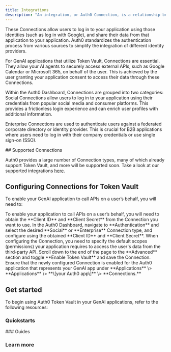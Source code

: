 ```yaml
---
title: Integrations
description: "An integration, or Auth0 Connection, is a relationship between Auth0 and a source of users, such as third-party applications (like Slack or Salesforce) or external Identity Providers (like Google or Microsoft)."
---
```


These Connections allow users to log in to your application using those identities (such as log in with Google), and share their data from that application to your application. Auth0 standardizes the authentication process from various sources to simplify the integration of different identity providers.

For GenAI applications that utilize Token Vault, Connections are essential. They allow your AI agents to securely access external APIs, such as Google Calendar or Microsoft 365, on behalf of the user. This is achieved by the user granting your application consent to access their data through these Connections.

Within the Auth0 Dashboard, Connections are grouped into two categories: Social Connections allow users to log in to your application using their credentials from popular social media and consumer platforms. This provides a frictionless login experience and can enrich user profiles with additional information.

Enterprise Connections are used to authenticate users against a federated corporate directory or identity provider. This is crucial for B2B applications where users need to log in with their company credentials or use single sign-on (SSO).

<Card>
## Supported Connections

Auth0 provides a large number of Connection types, many of which already support Token Vault, and more will be supported soon. Take a look at our supported integrations [here](/integrations/overview).

</Card>

## Configuring Connections for Token Vault

To enable your GenAI application to call APIs on a user’s behalf, you will need to:

<Steps>
  <Step title="Obtain client credentials">
    To enable your application to call APIs on a user’s behalf, you will need to
    obtain the **Client ID** and **Client Secret** from the Connection you want
    to use.
  </Step>
  <Step title="Create and configure the Connection">
    In the Auth0 Dashboard, navigate to **Authentication** and select the
    desired **Social** or **Enterprise** Connection type, and configure using
    the obtained **Client ID** and **Client Secret**.
  </Step>
  <Step title="Request the necessary scopes">
    When configuring the Connection, you need to specify the default scopes
    (permissions) your application requires to access the user's data from the
    third-party API.
  </Step>
  <Step title="Enable Token Vault on the Connection">
    Scroll down to the end of the page to the **Advanced** section and toggle
    **Enable Token Vault** and save the Connection.
  </Step>
  <Step title="Enable the Connection for your application">
    Ensure that the newly configured Connection is enabled for the Auth0
    application that represents your GenAI app under **Applications** \>
    **Applications** \> **\[your Auth0 app\]** \> **Connections.**
  </Step>
</Steps>

## Get started

To begin using Auth0 Token Vault in your GenAI applications, refer to the following resources:

### Quickstarts

<Columns cols={2}>
  <Card
    title="Call Other's APIs on User's Behalf"
    href="/get-started/call-others-apis-on-users-behalf"
    icon="key"
    horizontal
  />
</Columns>
### Guides

<Columns cols={2}>
  <Card
    title="Configure Google Social Connection"
    href="/guides/google-sign-in-and-auth"
    icon="google"
    horizontal
  />
</Columns>

### Learn more

<Columns cols={2}>
  <Card
    title="Social Identity Providers"
    href="https://auth0.com/docs/authenticate/identity-providers/social-identity-providers"
    icon="user"
    horizontal
  />
  <Card
    title="Enterprise Identity Providers"
    href="https://auth0.com/docs/authenticate/identity-providers/enterprise-identity-providers"
    icon="user"
    horizontal
  />
  <Card
    title="Configure Token Vault"
    href="https://auth0.com/docs/secure/tokens/token-vault/configure-token-vault"
    icon="gear"
    horizontal
  />
  <Card
    title="Auth0 Marketplace for Social Connections"
    href="https://marketplace.auth0.com/features/social-connections"
    icon="users"
    horizontal
  />
</Columns>
